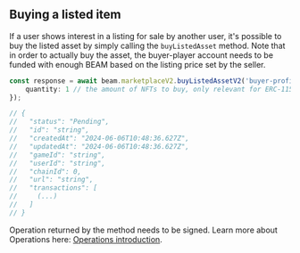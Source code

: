 ## Buying a listed item

If a user shows interest in a listing for sale by another user, it's possible to buy the listed asset by simply calling the `buyListedAsset` method. Note that in order to actually buy the asset, the buyer-player account needs to be funded with enough BEAM based on the listing price set by the seller.

```typescript
const response = await beam.marketplaceV2.buyListedAssetV2('buyer-profile-id', 'order-id-to-fulfill' {
    quantity: 1 // the amount of NFTs to buy, only relevant for ERC-1155 based tokens, defaults to 1
});

// {
//   "status": "Pending",
//   "id": "string",
//   "createdAt": "2024-06-06T10:48:36.627Z",
//   "updatedAt": "2024-06-06T10:48:36.627Z",
//   "gameId": "string",
//   "userId": "string",
//   "chainId": 0,
//   "url": "string",
//   "transactions": [
//     (...)
//   ]
// }

```

Operation returned by the method needs to be signed. Learn more about Operations here: [Operations introduction](/service/operations/introduction).
